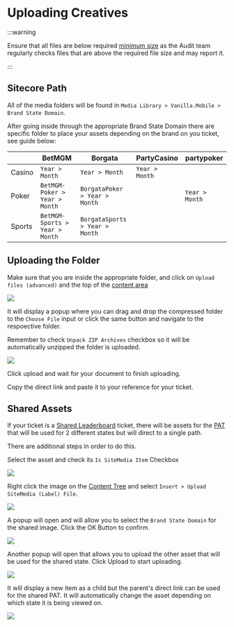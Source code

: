
# Uploading Creatives

:::warning

Ensure that all files are below required [minimum size](./assets-introduction#exceeded-required-file-size) as the Audit team regularly checks files that are above the required file size and may report it.

:::

## Sitecore Path

All of the media folders will be found in `Media Library > Vanilla.Mobile > Brand State Domain`.

After going inside through the appropriate Brand State Domain there are specific folder to place your assets depending on the brand on you ticket, see guide below:

|  | BetMGM | Borgata | PartyCasino | partypoker | 
| --- | --- | --- | --- | --- |
| Casino | `Year > Month` | `Year > Month` | `Year > Month` |  |
| Poker | `BetMGM-Poker > Year > Month` | `BorgataPoker > Year > Month` |  | `Year > Month` |
| Sports | `BetMGM-Sports > Year > Month` | `BorgataSports > Year > Month` |  |  |

## Uploading the Folder

Make sure that you are inside the appropriate folder, and click on `Upload files (advanced)` and the top of the [content area](https://doc.sitecore.com/xp/en/users/100/sitecore-experience-platform/the-content-editor.html#:~:text=contains%20no%20subitems.-,The%20content%20area,-The%20content%20area)

<img className="my-3" src={uploadBtn} />

It will display a popup where you can drag and drop the compressed folder to the `Choose File` input or click the same button and navigate to the respoective folder.

Remember to check `Unpack ZIP Archives` checkbox so it will be automatically unzipped the folder is uploaded.

<img className="my-3 w-1/2 max-w-md" src={uploadDialog} />

Click upload and wait for your document to finish uploading.

Copy the direct link and paste it to your reference for your ticket.

## Shared Assets

If your ticket is a [Shared Leaderboard](#) ticket, there will be assets for the [PAT](#) that will be used for 2 different states but will direct to a single path.

There are additional steps in order to do this.

Select the asset and check its `Is SiteMedia Item` Checkbox

<img className="my-3 max-w-lg" src={assetIsSiteMedia} />

Right click the image on the [Content Tree](https://doc.sitecore.com/xp/en/users/100/sitecore-experience-platform/the-content-editor.html#:~:text=something%20like%20this%3A-,The%20content%20tree,-One%20of%20the) and select `Insert > Upload SiteMedia (Label) File`.

<img className="my-3 max-w-lg" src={uploadShared} />

A popup will open and will allow you to select the `Brand State Domain` for the shared image. Click the OK Button to confirm.

<img className="my-3 max-w-lg" src={selectState} />

Another popup will open that allows you to upload the other asset that will be used for the shared state. Click Upload to start uploading.

<img className="my-3 max-w-lg" src={sharedToUpload} />

It will display a new item as a child but the parent's direct link can be used for the shared PAT. It will automatically change the asset depending on which state it is being viewed on.

<img className="my-3 w-1/2 max-w-sm" src={sharedUploaded} />
